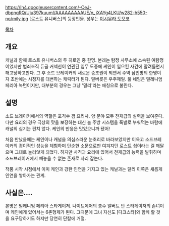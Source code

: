 https://lh4.googleusercontent.com/-CeJ-dbpnqRQ/Uju397kuumI/AAAAAAAAAUE/n_jXAYg4LKU/w282-h550-no/mily.jpg
[로스트 유니버스]의 등장인물. 성우는 [[이시무라 토모코]]

[[목차]]

== 개요 ==

캐널과 함께 로스트 유니버스의 두 히로인 중 한명.
본래는 탐정 사무소에 소속된 여탐정이었지만 범죄조직 듀골 커넥션이 연관된 임무 도중에 케인이 일으킨 사건에 말려들면서 해고당하고만다. 그 후 소드 브레이커의 새로운 승조원이 되면서 주역 삼인방의 한명이자 초반에는 시청자를 대변하는 캐릭터가 된다. 말버릇은 우주제일. 풀 네임은 밀레니엄 페리아 녹턴이지만, 대부분의 경우는 그냥 '밀리'라는 애칭으로 불린다.

== 설명 ==

소드 브레이커에서의 역할은 포격수 겸 요리사. 양 분야 모두 천재급의 실력을 보여준다. 다만 요리의 경우 극상의 맛을 보장하는 대신 늘 주방 시스템을 폭발로 부숴먹는 바람에 캐널의 심기는 편치 않다. 케인의 반응은 맛있으니까 됐어!

처음 만났을때는 케인이나 캐널을 의심스러운 눈초리로 바라보았지만 이윽고 소드브레이커의 경이적인 성능을 체험하며 단순한 소문으로만 여겨지던 로스트 쉽이라는 걸 깨달으며 그대로 눌러앉게 되었다. 하지만 사격과 요리에 있어서 천재급의 능력을 발휘하며 소드브레이커에서 빼놓을 수 없는 존재로 자리 잡는다.

작품 시작 시점에서 이미 케인과 강한 인연을 가지고 있는 캐널과는 달리 이쪽은 새롭게 인연을 쌓아가는 관계.

== 사실은…. ==

본명은 밀레니엄 페리아 스타게이저. 나이트메어의 총수 알버트 반 스타게이저의 손녀이며 케인에게 있어서는 6촌형제가 된다. 그때문에 그녀 자신도 [다크스타]와 함께 할 것을 요구당하기도 하지만 당연히 단칼에 거절.

